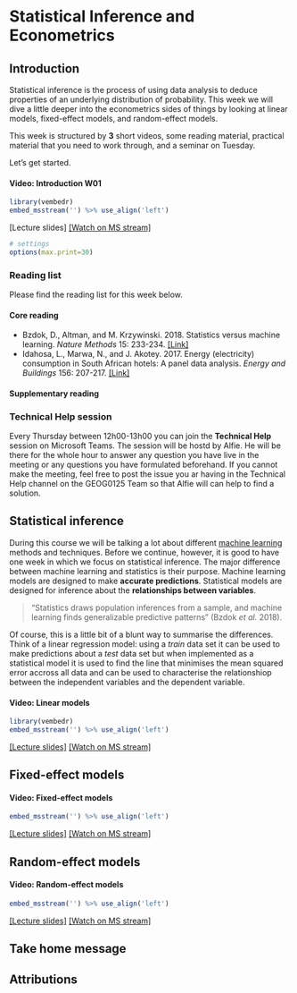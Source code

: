 # Statistical Inference and Econometrics

## Introduction
Statistical inference is the process of using data analysis to deduce properties of an underlying distribution of probability. This week we will dive a little deeper into the econometrics sides of things by looking at linear models, fixed-effect models, and random-effect models.

This week is structured by **3** short videos, some reading material, practical material that you need to work through, and a seminar on Tuesday. 

Let's get started.

#### Video: Introduction W01 {-}
```r
library(vembedr)
embed_msstream('') %>% use_align('left')
```
[Lecture slides] [[Watch on MS stream]]()

```r
# settings
options(max.print=30)
```

### Reading list {#reading-list-w01}
Please find the reading list for this week below.

#### Core reading {-}
- Bzdok, D., Altman, and M. Krzywinski. 2018. Statistics versus machine learning. *Nature Methods* 15: 233-234. [[Link]](https://www.nature.com/articles/nmeth.4642)
- Idahosa, L., Marwa, N., and J. Akotey. 2017. Energy (electricity) consumption in South African hotels: A panel data analysis. *Energy and Buildings* 156: 207-217. [[Link]](https://doi.org/10.1016/j.enbuild.2017.09.051)

#### Supplementary reading {-}

### Technical Help session
Every Thursday between 12h00-13h00 you can join the **Technical Help** session on Microsoft Teams. The session will be hostd by Alfie. He will be there for the whole hour to answer any question you have live in the meeting or any questions you have formulated beforehand. If you cannot make the meeting, feel free to post the issue you ar having in the Technical Help channel on the GEOG0125 Team so that Alfie will can help to find a solution. 

## Statistical inference
During this course we will be talking a lot about different [machine learning](https://en.wikipedia.org/wiki/Machine_learning#:~:text=Machine%20learning%20(ML)%20is%20the,a%20subset%20of%20artificial%20intelligence.) methods and techniques. Before we continue, however, it is good to have one week in which we focus on statistical inference. The major difference between machine learning and statistics is their purpose. Machine learning models are designed to make **accurate predictions**. Statistical models are designed for inference about the **relationships between variables**.

>"Statistics draws population inferences from a sample, and machine learning finds generalizable
predictive patterns" (Bzdok *et al.* 2018).

Of course, this is a little bit of a blunt way to summarise the differences. Think of a linear regression model: using a *train* data set it can be used to make predictions about a *test* data set but when implemented as a statistical model it is used to find the line that minimises the mean squared error accross all data and can be used to characterise the relationshiop between the independent variables and the dependent variable.

#### Video: Linear models {-}
```r
library(vembedr)
embed_msstream('') %>% use_align('left')
```
[[Lecture slides]]() [[Watch on MS stream]]()

## Fixed-effect models
#### Video: Fixed-effect models {-}
```r
embed_msstream('') %>% use_align('left')
```
[[Lecture slides]]() [[Watch on MS stream]]()

## Random-effect models
#### Video: Random-effect models {-}
```r
embed_msstream('') %>% use_align('left')
```
[[Lecture slides]]() [[Watch on MS stream]]()

## Take home message

## Attributions {#attributions_w02}
